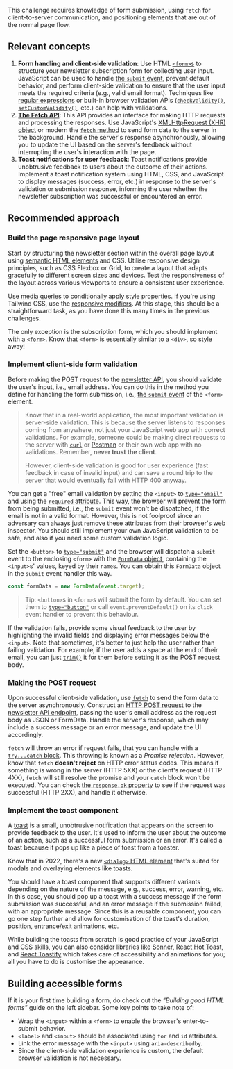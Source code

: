 This challenge requires knowledge of form submission, using `fetch` for client-to-server communication, and positioning elements that are out of the normal page flow.

## Relevant concepts

1. **Form handling and client-side validation**: Use HTML [`<form>`s](https://developer.mozilla.org/en-US/docs/Web/HTML/Element/form) to structure your newsletter subscription form for collecting user input. JavaScript can be used to handle [the `submit` event](https://developer.mozilla.org/en-US/docs/Web/API/HTMLFormElement/submit_event), prevent default behavior, and perform client-side validation to ensure that the user input meets the required criteria (e.g., valid email format). Techniques like [regular expressions](https://developer.mozilla.org/en-US/docs/Web/JavaScript/Guide/Regular_expressions) or built-in browser validation APIs ([`checkValidity()`](https://developer.mozilla.org/en-US/docs/Web/API/HTMLSelectElement/checkValidity), [`setCustomValidity()`](https://developer.mozilla.org/en-US/docs/Web/API/HTMLSelectElement/setCustomValidity), etc.) can help with validations.
2. [**The Fetch API**](https://developer.mozilla.org/en-US/docs/Web/API/Fetch_API/Using_Fetch): This API provides an interface for making HTTP requests and processing the responses. Use JavaScript's [XMLHttpRequest (XHR) object](https://developer.mozilla.org/en-US/docs/Web/API/XMLHttpRequest) or modern the [`fetch` method](https://developer.mozilla.org/en-US/docs/Web/API/fetch) to send form data to the server in the background. Handle the server's response asynchronously, allowing you to update the UI based on the server's feedback without interrupting the user's interaction with the page.
3. **Toast notifications for user feedback**: Toast notifications provide unobtrusive feedback to users about the outcome of their actions. Implement a toast notification system using HTML, CSS, and JavaScript to display messages (success, error, etc.) in response to the server's validation or submission response, informing the user whether the newsletter subscription was successful or encountered an error.

## Recommended approach

### Build the page responsive page layout

Start by structuring the newsletter section within the overall page layout using [semantic HTML elements](https://developer.mozilla.org/en-US/docs/Glossary/Semantics#semantics_in_html) and CSS. Utilise responsive design principles, such as CSS Flexbox or Grid, to create a layout that adapts gracefully to different screen sizes and devices. Test the responsiveness of the layout across various viewports to ensure a consistent user experience.

Use [media queries](https://developer.mozilla.org/en-US/docs/Web/CSS/CSS_media_queries/Using_media_queries) to conditionally apply style properties. If you're using Tailwind CSS, use the [responsive modifiers](https://tailwindcss.com/docs/responsive-design). At this stage, this should be a straightforward task, as you have done this many times in the previous challenges.

The only exception is the subscription form, which you should implement with a [`<form>`](https://developer.mozilla.org/en-US/docs/Web/HTML/Element/form). Know that `<form>` is essentially similar to a `<div>`, so style away!

### Implement client-side form validation

Before making the POST request to the [newsletter API](https://www.greatfrontend.com/projects/challenges/newsletter-section/assets), you should validate the user's input, i.e., email address. You can do this in the method you define for handling the form submission, i.e., [the `submit` event](https://developer.mozilla.org/en-US/docs/Web/API/HTMLFormElement/submit_event) of the `<form>` element.

> Know that in a real-world application, the most important validation is server-side validation. This is because the server listens to responses coming from anywhere, not just your JavaScript web app with correct validations. For example, someone could be making direct requests to the server with [`curl`](https://curl.se/) or [Postman](https://www.postman.com/) or their own web app with no validations. Remember, **never trust the client**.
>
> However, client-side validation is good for user experience (fast feedback in case of invalid input) and can save a round trip to the server that would eventually fail with HTTP 400 anyway.

You can get a "free" email validation by setting the `<input>` to [`type="email"`](https://developer.mozilla.org/en-US/docs/Web/HTML/Element/input/email) and using the [`required` attribute](https://developer.mozilla.org/en-US/docs/Web/HTML/Attributes/required). This way, the browser will prevent the form from being submitted, i.e., the `submit` event won't be dispatched, if the email is not in a valid format. However, this is not foolproof since an adversary can always just remove these attributes from their browser's web inspector. You should still implement your own JavaScript validation to be safe, and also if you need some custom validation logic.

Set the `<button>` to [`type="submit"`](https://developer.mozilla.org/en-US/docs/Glossary/Submit_button) and the browser will dispatch a `submit` event to the enclosing `<form>` with the [`FormData` object](https://developer.mozilla.org/en-US/docs/Web/API/FormData), containing the `<input>`s' values, keyed by their `name`s. You can obtain this `FormData` object in the `submit` event handler this way.

```js
const formData = new FormData(event.target);
```

> Tip: `<button>`s in `<form>`s will submit the form by default. You can set them to [`type="button"`](https://developer.mozilla.org/en-US/docs/Web/HTML/Element/button#type) or call `event.preventDefault()` on its `click` event handler to prevent this behaviour.

If the validation fails, provide some visual feedback to the user by highlighting the invalid fields and displaying error messages below the `<input>`. Note that sometimes, it's better to just help the user rather than failing validation. For example, if the user adds a space at the end of their email, you can just [`trim()`](https://developer.mozilla.org/en-US/docs/Web/JavaScript/Reference/Global_Objects/String/trim) it for them before setting it as the POST request body.

### Making the POST request

Upon successful client-side validation, use [`fetch`](https://developer.mozilla.org/en-US/docs/Web/API/fetch) to send the form data to the server asynchronously. Construct an [HTTP POST request](https://developer.mozilla.org/en-US/docs/Web/HTTP/Methods/POST) to the [newsletter API endpoint](https://www.greatfrontend.com/projects/challenges/newsletter-section/assets), passing the user's email address as the request body as JSON or FormData. Handle the server's response, which may include a success message or an error message, and update the UI accordingly.

`fetch` will throw an error if request fails, that you can handle with a [`try...catch` block](https://developer.mozilla.org/en-US/docs/Web/JavaScript/Reference/Statements/try...catch). This throwing is known as a _Promise rejection_. However, know that `fetch` **doesn't reject** on HTTP error status codes. This means if something is wrong in the server (HTTP 5XX) or the client's request (HTTP 4XX), `fetch` will still resolve the promise and your `catch` block won't be executed. You can check [the `response.ok` property](https://developer.mozilla.org/en-US/docs/Web/API/Response/ok) to see if the request was successful (HTTP 2XX), and handle it otherwise.

### Implement the toast component

A [toast](https://web.dev/articles/building/a-toast-component) is a small, unobtrusive notification that appears on the screen to provide feedback to the user. It's used to inform the user about the outcome of an action, such as a successful form submission or an error. It's called a toast because it pops up like a piece of toast from a toaster.

Know that in 2022, there's a new [`<dialog>` HTML element](https://developer.mozilla.org/en-US/docs/Web/HTML/Element/dialog) that's suited for modals and overlaying elements like toasts.

You should have a toast component that supports different variants depending on the nature of the message, e.g., success, error, warning, etc. In this case, you should pop up a toast with a success message if the form submission was successful, and an error message if the submission failed, with an appropriate message. Since this is a reusable component, you can go one step further and allow for customisation of the toast's duration, position, entrance/exit animations, etc.

While building the toasts from scratch is good practice of your JavaScript and CSS skills, you can also consider libraries like [Sonner](https://sonner.emilkowal.ski/), [React Hot Toast](https://react-hot-toast.com/), and [React Toastify](https://github.com/fkhadra/react-toastify) which takes care of accessibility and animations for you; all you have to do is customise the appearance.

## Building accessible forms

If it is your first time building a form, do check out the _"Building good HTML forms"_ guide on the left sidebar. Some key points to take note of:

- Wrap the `<input>` within a `<form>` to enable the browser's enter-to-submit behavior.
- `<label>` and `<input>` should be associated using `for` and `id` attributes.
- Link the error message with the `<input>` using `aria-describedby`.
- Since the client-side validation experience is custom, the default browser validation is not necessary.
